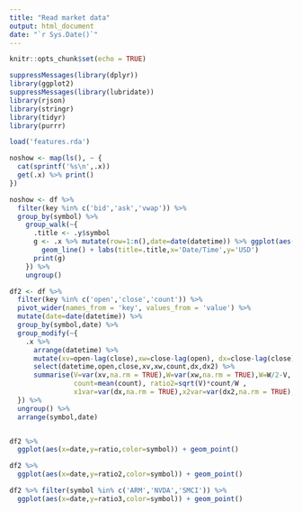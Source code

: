 ```yaml
---
title: "Read market data"
output: html_document
date: "`r Sys.Date()`"
---
```


```r
knitr::opts_chunk$set(echo = TRUE)
```

```r
suppressMessages(library(dplyr))
library(ggplot2)
suppressMessages(library(lubridate))
library(rjson)
library(stringr)
library(tidyr)
library(purrr)

load('features.rda')

noshow <- map(ls(), ~ {
  cat(sprintf('%s\n',.x))
  get(.x) %>% print()
})

noshow <- df %>% 
  filter(key %in% c('bid','ask','vwap')) %>%
  group_by(symbol) %>%
    group_walk(~{
      .title <- .y$symbol
      g <- .x %>% mutate(row=1:n(),date=date(datetime)) %>% ggplot(aes(x=datetime,y=value,color=key)) + 
        geom_line() + labs(title=.title,x='Date/Time',y='USD') 
      print(g)
    }) %>%
    ungroup()

df2 <- df %>%
  filter(key %in% c('open','close','count')) %>%
  pivot_wider(names_from = 'key', values_from = 'value') %>%
  mutate(date=date(datetime)) %>%
  group_by(symbol,date) %>%
  group_modify(~{
    .x %>% 
      arrange(datetime) %>%
      mutate(xv=open-lag(close),xw=close-lag(open), dx=close-lag(close),dx2=close-lag(close,n=2)) %>%
      select(datetime,open,close,xv,xw,count,dx,dx2) %>%
      summarise(V=var(xv,na.rm = TRUE),W=var(xw,na.rm = TRUE),W=W/2-V, ratio=V/W, 
                count=mean(count), ratio2=sqrt(V)*count/W ,
                x1var=var(dx,na.rm = TRUE),x2var=var(dx2,na.rm = TRUE), ratio3 = x2var/x1var) 
  }) %>%
  ungroup() %>%
  arrange(symbol,date)


df2 %>% 
  ggplot(aes(x=date,y=ratio,color=symbol)) + geom_point()

df2 %>% 
  ggplot(aes(x=date,y=ratio2,color=symbol)) + geom_point()

df2 %>% filter(symbol %in% c('ARM','NVDA','SMCI')) %>%
  ggplot(aes(x=date,y=ratio3,color=symbol)) + geom_point()

```